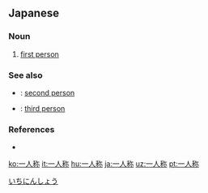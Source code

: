 ==Japanese==
{{ja-kanjitab|いち|にん|しょう|yomi=on}}

===Noun===
{{ja-noun|いちにんしょう}}

# {{lb|ja|grammar}} [[first person]]

===See also===
* {{ja-r|二人称|ににんしょう}}: [[second person]]
* {{ja-r|三人称|さんにんしょう}}: [[third person]]

===References===
* {{R:Shogakukan}}

[[Category:ja:Grammar|いちにんしょう]]

[[ko:一人称]]
[[it:一人称]]
[[hu:一人称]]
[[ja:一人称]]
[[uz:一人称]]
[[pt:一人称]]